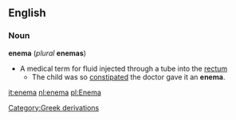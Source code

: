 == English ==
=== Noun ===
'''enema''' (''plural'' '''enemas''')
*A medical term for fluid injected through a tube into the [[rectum]]
**The child was so [[constipated]] the doctor gave it an '''enema'''.
[[Category:Greek derivations]]

[[it:enema]]
[[nl:enema]]
[[pl:Enema]]